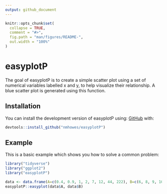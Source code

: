 ```yaml
---
output: github_document
---
```


<!-- README.md is generated from README.Rmd. Please edit that file -->

```r
knitr::opts_chunk$set(
  collapse = TRUE,
  comment = "#>",
  fig.path = "man/figures/README-",
  out.width = "100%"
)
```

# easyplotP

<!-- badges: start -->
<!-- badges: end -->

The goal of easyplotP is to create a simple scatter plot using a set of numerical variables labelled x and y, to help visualize their relationship. A blue scatter plot is generated using this function.

## Installation

You can install the development version of easyplotP using:
[GitHub](https://github.com/) with:


``` r
devtools::install_github("nmhowes/easyplotP")
```

## Example

This is a basic example which shows you how to solve a common problem:

```r
library("tidyverse")
library("ggplot2")
library("easyplotP")

data <- data.frame(A=c(0.4, 0.9, 1, 2, 7, 12, 44, 222), B=c(6, 8, 9, 10, 11, 18, 114, 1110))
easyplotP::easyplot(data$A, data$B)

```





